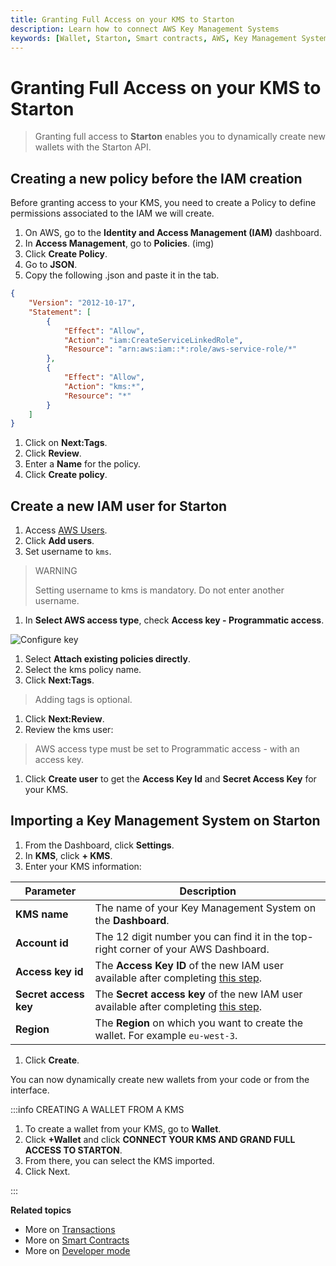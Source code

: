 ```yaml
---
title: Granting Full Access on your KMS to Starton
description: Learn how to connect AWS Key Management Systems
keywords: [Wallet, Starton, Smart contracts, AWS, Key Management System, Transaction]
---
```



# Granting Full Access on your KMS to Starton

> Granting full access to **Starton** enables you to dynamically create new wallets with the Starton API.

## Creating a new policy before the IAM creation

Before granting access to your KMS, you need to create a Policy to define permissions associated to the IAM we will create.

1. On AWS, go to the **Identity and Access Management (IAM)** dashboard.
1. In **Access Management**, go to **Policies**. (img)
1. Click **Create Policy**.
1. Go to **JSON**.
1. Copy the following .json and paste it in the tab.

```json
{
	"Version": "2012-10-17",
	"Statement": [
		{
			"Effect": "Allow",
			"Action": "iam:CreateServiceLinkedRole",
			"Resource": "arn:aws:iam::*:role/aws-service-role/*"
		},
		{
			"Effect": "Allow",
			"Action": "kms:*",
			"Resource": "*"
		}
	]
}
```

1. Click on **Next:Tags**.
1. Click **Review**.
1. Enter a **Name** for the policy.
1. Click **Create policy**.

## Create a new IAM user for Starton

1. Access [AWS Users](https://console.aws.amazon.com/iamv2/home?#/users).
1. Click **Add users**.
1. Set username to `kms`.

> WARNING
>
> Setting username to kms is mandatory. Do not enter another username.

1. In **Select AWS access type**, check **Access key - Programmatic access**.

<Image img={AddUser} alt="Configure key" />

1. Select **Attach existing policies directly**.
1. Select the kms policy name.
1. Click **Next:Tags**.

> Adding tags is optional.

1. Click **Next:Review**.
1. Review the kms user:

> AWS access type must be set to Programmatic access - with an access key.

1. Click **Create user** to get the **Access Key Id** and **Secret Access Key** for your KMS.

## Importing a Key Management System on Starton

1. From the Dashboard, click **Settings**.
1. In **KMS**, click **+ KMS**.
1. Enter your KMS information:

| Parameter             | Description                                                                                                               |
| --------------------- | ------------------------------------------------------------------------------------------------------------------------- |
| **KMS name**          | The name of your Key Management System on the **Dashboard**.                                                              |
| **Account id**        | The 12 digit number you can find it in the top-right corner of your AWS Dashboard.                                        |
| **Access key id**     | The **Access Key ID** of the new IAM user available after completing [this step](#create-a-new-iam-user-for-starton).     |
| **Secret access key** | The **Secret access key** of the new IAM user available after completing [this step](#create-a-new-iam-user-for-starton). |
| **Region**            | The **Region** on which you want to create the wallet. For example `eu-west-3`.                                           |

1. Click **Create**.

You can now dynamically create new wallets from your code or from the interface.

:::info CREATING A WALLET FROM A KMS

1. To create a wallet from your KMS, go to **Wallet**.
1. Click **+Wallet** and click **CONNECT YOUR KMS AND GRAND FULL ACCESS TO STARTON**.
1. From there, you can select the KMS imported.
1. Click Next.

:::

**Related topics**

-   More on [Transactions](/transactions/creating-a-transaction.mdx)
-   More on [Smart Contracts](/smart-contract/understanding-smart-contracts.mdx)
-   More on [Developer mode](/developer/discovering-coding-interface.mdx)
